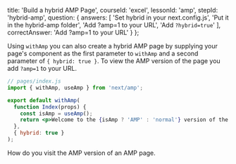 
  title: 'Build a hybrid AMP Page',
  courseId: 'excel',
  lessonId: 'amp',
  stepId: 'hybrid-amp',
  question: {
    answers: [
      'Set hybrid in your next.config.js',
      'Put it in the hybrid-amp folder',
      'Add ?amp=1 to your URL',
      'Add `?hybrid=true`'
    ],
    correctAnswer: 'Add ?amp=1 to your URL'
  }
};

Using `withAmp` you can also create a hybrid AMP page by supplying your page's component as the first parameter to `withAmp` and a second parameter of `{ hybrid: true }`. To view the AMP version of the page you add `?amp=1` to your URL.

```jsx
// pages/index.js
import { withAmp, useAmp } from 'next/amp';

export default withAmp(
  function Index(props) {
    const isAmp = useAmp();
    return <p>Welcome to the {isAmp ? 'AMP' : 'normal'} version of the Index page!!</p>;
  },
  { hybrid: true }
);
```

How do you visit the AMP version of an AMP page.

